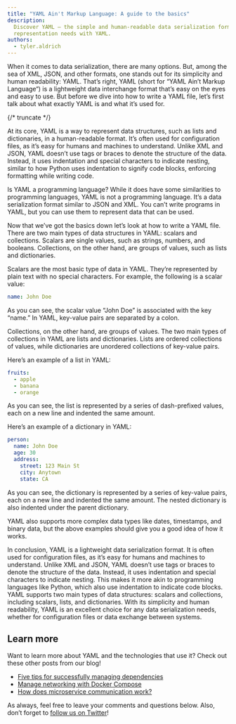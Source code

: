 ```yaml
---
title: "YAML Ain't Markup Language: A guide to the basics"
description:
  Discover YAML – the simple and human-readable data serialization format. Simplify your data
  representation needs with YAML.
authors:
  - tyler.aldrich
---
```


When it comes to data serialization, there are many options. But, among the sea of XML, JSON, and
other formats, one stands out for its simplicity and human readability: YAML. That’s right, YAML
(short for “YAML Ain’t Markup Language“) is a lightweight data interchange format that’s easy on the
eyes and easy to use. But before we dive into how to write a YAML file, let’s first talk about what
exactly YAML is and what it’s used for.

{/* truncate */}

At its core, YAML is a way to represent data structures, such as lists and dictionaries, in a
human-readable format. It’s often used for configuration files, as it’s easy for humans and machines
to understand. Unlike XML and JSON, YAML doesn’t use tags or braces to denote the structure of the
data. Instead, it uses indentation and special characters to indicate nesting, similar to how Python
uses indentation to signify code blocks, enforcing formatting while writing code.

Is YAML a programming language? While it does have some similarities to programming languages, YAML
is not a programming language. It’s a data serialization format similar to JSON and XML. You can’t
write programs in YAML, but you can use them to represent data that can be used.

Now that we’ve got the basics down let’s look at how to write a YAML file. There are two main types
of data structures in YAML: scalars and collections. Scalars are single values, such as strings,
numbers, and booleans. Collections, on the other hand, are groups of values, such as lists and
dictionaries.

Scalars are the most basic type of data in YAML. They’re represented by plain text with no special
characters. For example, the following is a scalar value:

```yml
name: John Doe
```

As you can see, the scalar value “John Doe” is associated with the key “name.” In YAML, key-value
pairs are separated by a colon.

Collections, on the other hand, are groups of values. The two main types of collections in YAML are
lists and dictionaries. Lists are ordered collections of values, while dictionaries are unordered
collections of key-value pairs.

Here’s an example of a list in YAML:

```yaml
fruits:
  - apple
  - banana
  - orange
```

As you can see, the list is represented by a series of dash-prefixed values, each on a new line and
indented the same amount.

Here’s an example of a dictionary in YAML:

```yml
person:
  name: John Doe
  age: 30
  address:
    street: 123 Main St
    city: Anytown
    state: CA
```

As you can see, the dictionary is represented by a series of key-value pairs, each on a new line and
indented the same amount. The nested dictionary is also indented under the parent dictionary.

YAML also supports more complex data types like dates, timestamps, and binary data, but the above
examples should give you a good idea of how it works.

In conclusion, YAML is a lightweight data serialization format. It is often used for configuration
files, as it’s easy for humans and machines to understand. Unlike XML and JSON, YAML doesn’t use
tags or braces to denote the structure of the data. Instead, it uses indentation and special
characters to indicate nesting. This makes it more akin to programming languages like Python, which
also use indentation to indicate code blocks. YAML supports two main types of data structures:
scalars and collections, including scalars, lists, and dictionaries. With its simplicity and human
readability, YAML is an excellent choice for any data serialization needs, whether for configuration
files or data exchange between systems.

## Learn more

Want to learn more about YAML and the technologies that use it? Check out these other posts from our
blog!

- [Five tips for successfully managing dependencies](/blog/2023-03-06/five-tips-for-successfully-managing-dependencies/)
- [Manage networking with Docker Compose](/blog/2023-03-23/manage-networking-with-docker-compose/)
- [How does microservice communication work?](/blog/2023-03-21/microservices-communication/)

As always, feel free to leave your comments and questions below. Also, don’t forget to
[follow us on Twitter](https://twitter.com/architect_team)!
